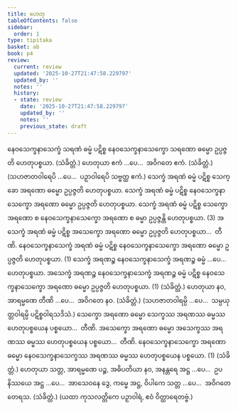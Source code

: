 ```yaml
---
title: ဟေတု
tableOfContents: false
sidebar:
  order: 1
type: tipitaka
basket: ab
book: p4
review:
  current: review
  updated: '2025-10-27T21:47:58.229797'
  updated_by: ''
  notes: ''
  history:
  - state: review
    date: '2025-10-27T21:47:58.229797'
    updated_by: ''
    notes: ''
    previous_state: draft
---
```



<ReviewStatus review={frontmatter.review} showDetails={true} />

<HypothesisAnnotation frontmatter={frontmatter} />

<DynamicBreadcrumb />

<Division number="39" book="p4" e="ch" v="39" p="612">

<Paragraph number="1815" book="p4">
နေဝသေက္ခနာသေက္ခံ သရဏံ ဓမ္မံ ပဋိစ္စ နေဝသေက္ခနာသေက္ခော သရဏော ဓမ္မော ဥပ္ပဇ္ဇတိ ဟေတုပစ္စယာ. (သံခိတ္တံ.)
</Paragraph>

<Paragraph number="1816" book="p4">
ဟေတုယာ ဧကံ …ပေ…  အဝိဂတေ ဧကံ. (သံခိတ္တံ.)
</Paragraph>

<Paragraph number="1817" book="p4">
(သဟဇာတဝါရေပိ …ပေ…  ပဉှာဝါရေပိ သဗ္ဗတ္ထ ဧကံ.)
</Paragraph>

</Division>
<Division number="40" book="p4" e="ch" v="39" p="612">

<Paragraph number="1818" book="p4">
သေက္ခံ အရဏံ ဓမ္မံ ပဋိစ္စ သေက္ခော အရဏော ဓမ္မော ဥပ္ပဇ္ဇတိ ဟေတုပစ္စယာ. သေက္ခံ အရဏံ ဓမ္မံ ပဋိစ္စ နေဝသေက္ခနာသေက္ခော အရဏော ဓမ္မော ဥပ္ပဇ္ဇတိ ဟေတုပစ္စယာ. သေက္ခံ အရဏံ ဓမ္မံ ပဋိစ္စ သေက္ခော အရဏော စ နေဝသေက္ခနာသေက္ခော အရဏော စ ဓမ္မာ ဥပ္ပဇ္ဇန္တိ ဟေတုပစ္စယာ. (3)
</Paragraph>

<Paragraph number="1819" book="p4">
အသေက္ခံ အရဏံ ဓမ္မံ ပဋိစ္စ အသေက္ခော အရဏော ဓမ္မော ဥပ္ပဇ္ဇတိ ဟေတုပစ္စယာ…  တီဏိ.
</Paragraph>

<Paragraph number="1820" book="p4">
နေဝသေက္ခနာသေက္ခံ အရဏံ ဓမ္မံ ပဋိစ္စ နေဝသေက္ခနာသေက္ခော အရဏော ဓမ္မော ဥပ္ပဇ္ဇတိ ဟေတုပစ္စယာ. (1)
</Paragraph>

<Paragraph number="1821" book="p4">
သေက္ခံ အရဏဉ္စ နေဝသေက္ခနာသေက္ခံ အရဏဉ္စ ဓမ္မံ …ပေ…  ဟေတုပစ္စယာ.
</Paragraph>

<Paragraph number="1822" book="p4">
အသေက္ခံ အရဏဉ္စ နေဝသေက္ခနာသေက္ခံ အရဏဉ္စ ဓမ္မံ ပဋိစ္စ နေဝသေက္ခနာသေက္ခော အရဏော ဓမ္မော ဥပ္ပဇ္ဇတိ ဟေတုပစ္စယာ. (1) (သံခိတ္တံ.)
</Paragraph>

</Division>
<Division number="41" book="p4" e="ch" v="39" p="612">

<Paragraph number="1823" book="p4">
ဟေတုယာ နဝ, အာရမ္မဏေ တီဏိ …ပေ…  အဝိဂတေ နဝ. (သံခိတ္တံ.)
</Paragraph>

<Paragraph number="1824" book="p4">
(သဟဇာတဝါရမ္ပိ …ပေ…  သမ္ပယုတ္တဝါရမ္ပိ ပဋိစ္စဝါရသဒိသံ.)
</Paragraph>

</Division>
<Division number="42" book="p4" e="ch" v="39" p="613">

<Paragraph number="1825" book="p4">
သေက္ခော အရဏော ဓမ္မော သေက္ခဿ အရဏဿ ဓမ္မဿ ဟေတုပစ္စယေန ပစ္စယော…  တီဏိ.
</Paragraph>

<Paragraph number="1826" book="p4">
အသေက္ခော အရဏော ဓမ္မော အသေက္ခဿ အရဏဿ ဓမ္မဿ ဟေတုပစ္စယေန ပစ္စယော…  တီဏိ.
</Paragraph>

<Paragraph number="1827" book="p4">
နေဝသေက္ခနာသေက္ခော အရဏော ဓမ္မော နေဝသေက္ခနာသေက္ခဿ အရဏဿ ဓမ္မဿ ဟေတုပစ္စယေန ပစ္စယော. (1) (သံခိတ္တံ.)
</Paragraph>

</Division>
<Division number="43" book="p4" e="ch" v="39" p="613">

<Paragraph number="1828" book="p4">
ဟေတုယာ သတ္တ, အာရမ္မဏေ ပဉ္စ, အဓိပတိယာ နဝ, အနန္တရေ အဋ္ဌ …ပေ…  ဥပနိဿယေ အဋ္ဌ …ပေ…  အာသေဝနေ ဒွေ, ကမ္မေ အဋ္ဌ, ဝိပါကေ သတ္တ …ပေ…  အဝိဂတေ တေရသ. (သံခိတ္တံ.)
</Paragraph>

<Paragraph number="1829" book="p4">
(ယထာ ကုသလတ္တိကေ ပဉှာဝါရံ, ဧဝံ ဝိတ္ထာရေတဗ္ဗံ.)
</Paragraph>
</Division>